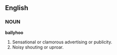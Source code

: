 == English ==
===NOUN===
'''ballyhoo'''
# Sensational or clamorous advertising or publicity.
# Noisy shouting or uproar.